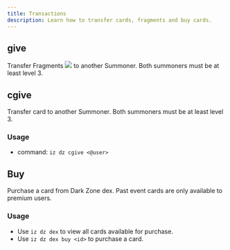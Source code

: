```yaml
---
title: Transactions
description: Learn how to transfer cards, fragments and buy cards.
---
```


## give
Transfer Fragments <img src="../images/fragments.png" class="m-0 h-5 inline" /> to another Summoner. Both summoners must be at least level 3.

## cgive
Transfer card to another Summoner. Both summoners must be at least level 3.

### Usage
- command: `iz dz cgive <@user>`

## Buy
Purchase a card from Dark Zone dex. Past event cards are only available to premium users. 

### Usage
- Use `iz dz dex` to view all cards available for purchase.
- Use `iz dz dex buy <id>` to purchase a card.
